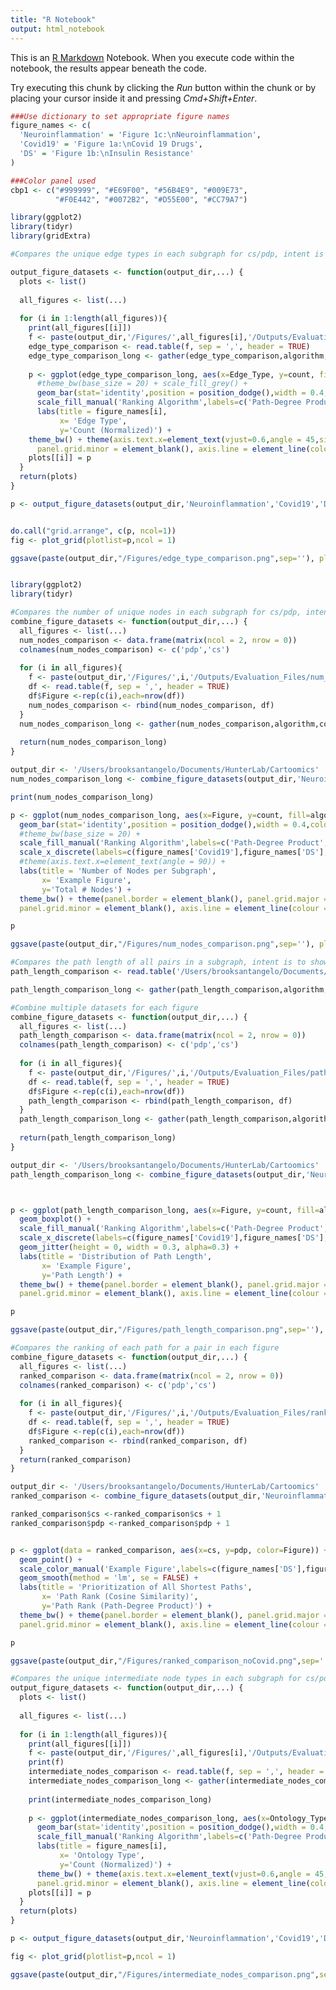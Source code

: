 ```yaml
---
title: "R Notebook"
output: html_notebook
---
```


This is an [R Markdown](http://rmarkdown.rstudio.com) Notebook. When you execute code within the notebook, the results appear beneath the code. 

Try executing this chunk by clicking the *Run* button within the chunk or by placing your cursor inside it and pressing *Cmd+Shift+Enter*. 

```r
###Use dictionary to set appropriate figure names
figure_names <- c(
  'Neuroinflammation' = 'Figure 1c:\nNeuroinflammation',
  'Covid19' = 'Figure 1a:\nCovid 19 Drugs',
  'DS' = 'Figure 1b:\nInsulin Resistance'
)

```

```r
###Color panel used
cbp1 <- c("#999999", "#E69F00", "#56B4E9", "#009E73",
          "#F0E442", "#0072B2", "#D55E00", "#CC79A7")
```


```r
library(ggplot2)
library(tidyr)
library(gridExtra)

#Compares the unique edge types in each subgraph for cs/pdp, intent is to show this for each cartoon in a different figure

output_figure_datasets <- function(output_dir,...) {
  plots <- list()
   
  all_figures <- list(...)
  
  for (i in 1:length(all_figures)){
    print(all_figures[[i]])
    f <- paste(output_dir,'/Figures/',all_figures[i],'/Outputs/Evaluation_Files/edge_type_comparison.csv',sep="")
    edge_type_comparison <- read.table(f, sep = ',', header = TRUE)
    edge_type_comparison_long <- gather(edge_type_comparison,algorithm,count,pdp,cs,factor_key=TRUE)
    
    p <- ggplot(edge_type_comparison_long, aes(x=Edge_Type, y=count, fill=algorithm)) +
      #theme_bw(base_size = 20) + scale_fill_grey() +  
      geom_bar(stat='identity',position = position_dodge(),width = 0.4,colour="black") +
      scale_fill_manual('Ranking Algorithm',labels=c('Path-Degree Product', 'Cosine Similarity'),values = cbp1) +
      labs(title = figure_names[i],
           x= 'Edge Type',
           y='Count (Normalized)') + 
    theme_bw() + theme(axis.text.x=element_text(vjust=0.6,angle = 45,size = 18), panel.border = element_blank(), panel.grid.major = element_blank(),
      panel.grid.minor = element_blank(), axis.line = element_line(colour = "black"),plot.title = element_text(hjust = 0.5),legend.text = element_text(size = 16),text = element_text(size = 20))
    plots[[i]] = p
  }
  return(plots)
}

p <- output_figure_datasets(output_dir,'Neuroinflammation','Covid19','DS')


do.call("grid.arrange", c(p, ncol=1))
fig <- plot_grid(plotlist=p,ncol = 1)

ggsave(paste(output_dir,"/Figures/edge_type_comparison.png",sep=''), plot = fig, width = 30, height = 40, units = "cm")



```



```r
library(ggplot2)
library(tidyr)

#Compares the number of unique nodes in each subgraph for cs/pdp, intent is to show this for each cartoon in the same figure
combine_figure_datasets <- function(output_dir,...) {
  all_figures <- list(...)
  num_nodes_comparison <- data.frame(matrix(ncol = 2, nrow = 0))
  colnames(num_nodes_comparison) <- c('pdp','cs')
  
  for (i in all_figures){
    f <- paste(output_dir,'/Figures/',i,'/Outputs/Evaluation_Files/num_nodes_comparison.csv',sep="")
    df <- read.table(f, sep = ',', header = TRUE)
    df$Figure <-rep(c(i),each=nrow(df))
    num_nodes_comparison <- rbind(num_nodes_comparison, df)
  }
  num_nodes_comparison_long <- gather(num_nodes_comparison,algorithm,count,pdp,cs,factor_key=TRUE)
  
  return(num_nodes_comparison_long)
}

output_dir <- '/Users/brooksantangelo/Documents/HunterLab/Cartoomics'
num_nodes_comparison_long <- combine_figure_datasets(output_dir,'Neuroinflammation','Covid19','DS')

print(num_nodes_comparison_long)

p <- ggplot(num_nodes_comparison_long, aes(x=Figure, y=count, fill=algorithm)) +
  geom_bar(stat='identity',position = position_dodge(),width = 0.4,colour="black") +
  #theme_bw(base_size = 20) +
  scale_fill_manual('Ranking Algorithm',labels=c('Path-Degree Product', 'Cosine Similarity'),values = cbp1) +
  scale_x_discrete(labels=c(figure_names['Covid19'],figure_names['DS'],figure_names['Neuroinflammation'])) +
  #theme(axis.text.x=element_text(angle = 90)) +
  labs(title = 'Number of Nodes per Subgraph',
       x= 'Example Figure',
       y='Total # Nodes') + 
  theme_bw() + theme(panel.border = element_blank(), panel.grid.major = element_blank(),
  panel.grid.minor = element_blank(), axis.line = element_line(colour = "black"),plot.title = element_text(hjust = 0.5))

p

ggsave(paste(output_dir,"/Figures/num_nodes_comparison.png",sep=''), plot = p, width = 20, height = 10, units = "cm")
```


```r
#Compares the path length of all pairs in a subgraph, intent is to show this for each cartoon in the same figure
path_length_comparison <- read.table('/Users/brooksantangelo/Documents/HunterLab/Cartoomics/Figures/Neuroinflammation/Outputs/Evaluation_Files/path_length_comparison.csv', sep = ',', header = TRUE)

path_length_comparison_long <- gather(path_length_comparison,algorithm,count,pdp,cs,factor_key=TRUE)

#Combine multiple datasets for each figure
combine_figure_datasets <- function(output_dir,...) {
  all_figures <- list(...)
  path_length_comparison <- data.frame(matrix(ncol = 2, nrow = 0))
  colnames(path_length_comparison) <- c('pdp','cs')
  
  for (i in all_figures){
    f <- paste(output_dir,'/Figures/',i,'/Outputs/Evaluation_Files/path_length_comparison.csv',sep="")
    df <- read.table(f, sep = ',', header = TRUE)
    df$Figure <-rep(c(i),each=nrow(df))
    path_length_comparison <- rbind(path_length_comparison, df)
  }
  path_length_comparison_long <- gather(path_length_comparison,algorithm,count,pdp,cs,factor_key=TRUE)
  
  return(path_length_comparison_long)
}

output_dir <- '/Users/brooksantangelo/Documents/HunterLab/Cartoomics'
path_length_comparison_long <- combine_figure_datasets(output_dir,'Neuroinflammation','Covid19','DS')



p <- ggplot(path_length_comparison_long, aes(x=Figure, y=count, fill=algorithm)) +
  geom_boxplot() +
  scale_fill_manual('Ranking Algorithm',labels=c('Path-Degree Product', 'Cosine Similarity'),values = cbp1) +
  scale_x_discrete(labels=c(figure_names['Covid19'],figure_names['DS'],figure_names['Neuroinflammation'])) +
  geom_jitter(height = 0, width = 0.3, alpha=0.3) +
  labs(title = 'Distribution of Path Length',
       x= 'Example Figure',
       y='Path Length') + 
  theme_bw() + theme(panel.border = element_blank(), panel.grid.major = element_blank(),
  panel.grid.minor = element_blank(), axis.line = element_line(colour = "black"),plot.title = element_text(hjust = 0.5))

p

ggsave(paste(output_dir,"/Figures/path_length_comparison.png",sep=''), plot = p, width = 20, height = 10, units = "cm")
```



```r
#Compares the ranking of each path for a pair in each figure
combine_figure_datasets <- function(output_dir,...) {
  all_figures <- list(...)
  ranked_comparison <- data.frame(matrix(ncol = 2, nrow = 0))
  colnames(ranked_comparison) <- c('pdp','cs')
  
  for (i in all_figures){
    f <- paste(output_dir,'/Figures/',i,'/Outputs/Evaluation_Files/ranked_comparison.csv',sep="")
    df <- read.table(f, sep = ',', header = TRUE)
    df$Figure <-rep(c(i),each=nrow(df))
    ranked_comparison <- rbind(ranked_comparison, df)
  }
  return(ranked_comparison)
}

output_dir <- '/Users/brooksantangelo/Documents/HunterLab/Cartoomics'
ranked_comparison <- combine_figure_datasets(output_dir,'Neuroinflammation','DS') #'Covid19'

ranked_comparison$cs <-ranked_comparison$cs + 1
ranked_comparison$pdp <-ranked_comparison$pdp + 1


p <- ggplot(data = ranked_comparison, aes(x=cs, y=pdp, color=Figure)) +
  geom_point() +
  scale_color_manual('Example Figure',labels=c(figure_names['DS'],figure_names['Neuroinflammation']),values = cbp1) + #figure_names['Covid19']
  geom_smooth(method = 'lm', se = FALSE) +
  labs(title = 'Prioritization of All Shortest Paths',
       x= 'Path Rank (Cosine Similarity)',
       y='Path Rank (Path-Degree Product)') + 
  theme_bw() + theme(panel.border = element_blank(), panel.grid.major = element_blank(),
  panel.grid.minor = element_blank(), axis.line = element_line(colour = "black"),plot.title = element_text(hjust = 0.5))

p

ggsave(paste(output_dir,"/Figures/ranked_comparison_noCovid.png",sep=''), plot = p, width = 15, height = 10, units = "cm")


```

```r
#Compares the unique intermediate node types in each subgraph for cs/pdp, intent is to show this for each cartoon in a different figure
output_figure_datasets <- function(output_dir,...) {
  plots <- list()
   
  all_figures <- list(...)
  
  for (i in 1:length(all_figures)){
    print(all_figures[[i]])
    f <- paste(output_dir,'/Figures/',all_figures[i],'/Outputs/Evaluation_Files/intermediate_nodes_comparison.csv',sep="")
    print(f)
    intermediate_nodes_comparison <- read.table(f, sep = ',', header = TRUE)
    intermediate_nodes_comparison_long <- gather(intermediate_nodes_comparison,algorithm,count,pdp,cs,factor_key=TRUE)
    
    print(intermediate_nodes_comparison_long)
    
    p <- ggplot(intermediate_nodes_comparison_long, aes(x=Ontology_Type, y=count, fill=algorithm)) +
      geom_bar(stat='identity',position = position_dodge(),width = 0.4,colour="black") +
      scale_fill_manual('Ranking Algorithm',labels=c('Path-Degree Product', 'Cosine Similarity'),values = cbp1) +
      labs(title = figure_names[i],
           x= 'Ontology Type',
           y='Count (Normalized)') + 
      theme_bw() + theme(axis.text.x=element_text(vjust=0.6,angle = 45,size = 18), panel.border = element_blank(), panel.grid.major = element_blank(),
      panel.grid.minor = element_blank(), axis.line = element_line(colour = "black"),plot.title = element_text(hjust = 0.5),legend.text = element_text(size = 16),text = element_text(size = 20))
    plots[[i]] = p
  }
  return(plots)
}

p <- output_figure_datasets(output_dir,'Neuroinflammation','Covid19','DS')

fig <- plot_grid(plotlist=p,ncol = 1) 

ggsave(paste(output_dir,"/Figures/intermediate_nodes_comparison.png",sep=''), plot = fig, width = 30, height = 40, units = "cm")
```




